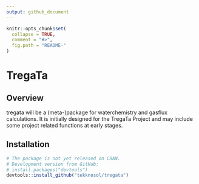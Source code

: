 ```yaml
---
output: github_document
---
```


<!-- README.md is generated from README.Rmd. Please edit that file -->

```r
knitr::opts_chunk$set(
  collapse = TRUE,
  comment = "#>",
  fig.path = "README-"
)
```

# TregaTa

## Overview
tregata will be a (meta-)package for waterchemistry and gasflux calculations.
It is initially designed for the TregaTa Project and may include some project related functions at early stages.

## Installation

```r
# The package is not yet released on CRAN.
# Development version from GitHub:
# install.packages("devtools")
devtools::install_github("tekknosol/tregata")
```
